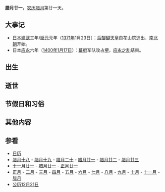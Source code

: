 {{Lunar12Calendar}}
'''腊月廿一'''，[[农历|农历]][[腊月|腊月]]第廿一天。

==大事记==
*[[日本|日本]][[建武_(日本)|建武]]三年/[[延元|延元]]元年（[[1371年|1371年]]1月23日）：[[后醍醐天皇|后醍醐天皇]]自花山院逃出，[[南北朝_(日本)|南北朝]]开始。
*日本[[应永|应永]]六年（[[1400年|1400年]][[1月17日|1月17日]]）：[[幕府|幕府]]军队攻占[[堺|堺]]，[[应永之乱|应永之乱]]结束。

==出生==

==逝世==

==节假日和习俗==

==其他内容==

==参看==
*[[历史上的今天|日历]]
*[[腊月十八|腊月十八]] - [[腊月十九|腊月十九]] - [[腊月二十|腊月二十]] - [[腊月廿一|腊月廿一]] - [[腊月廿二|腊月廿二]] - [[腊月廿三|腊月廿三]]
*[[十一月廿一|十一月廿一]] - [[腊月廿一|腊月廿一]] - [[正月廿一|正月廿一]]
*[[正月|正月]] - [[二月_(农历)|二月]] - [[三月_(农历)|三月]] - [[四月_(农历)|四月]] - [[五月_(农历)|五月]] - [[六月_(农历)|六月]] - [[七月_(农历)|七月]] - [[八月_(农历)|八月]] - [[九月_(农历)|九月]] - [[十月_(农历)|十月]] - [[十一月_(农历)|十一月]] - [[腊月|腊月]]
*[[公历|公历]][[12月21日|12月21日]]